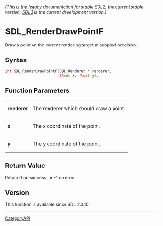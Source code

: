 ====== (This is the legacy documentation for stable SDL2, the current stable version; [https://wiki.libsdl.org/SDL3/ SDL3] is the current development version.) ======
= SDL_RenderDrawPointF =

Draw a point on the current rendering target at subpixel precision.

== Syntax ==

<syntaxhighlight lang='c'>
int SDL_RenderDrawPointF(SDL_Renderer * renderer,
                         float x, float y);
</syntaxhighlight>

== Function Parameters ==

{|
|'''renderer'''
|The renderer which should draw a point.
|-
|'''x'''
|The x coordinate of the point.
|-
|'''y'''
|The y coordinate of the point.
|}

== Return Value ==

Return 0 on success, or -1 on error

== Version ==

This function is available since SDL 2.0.10.

----
[[CategoryAPI]]


